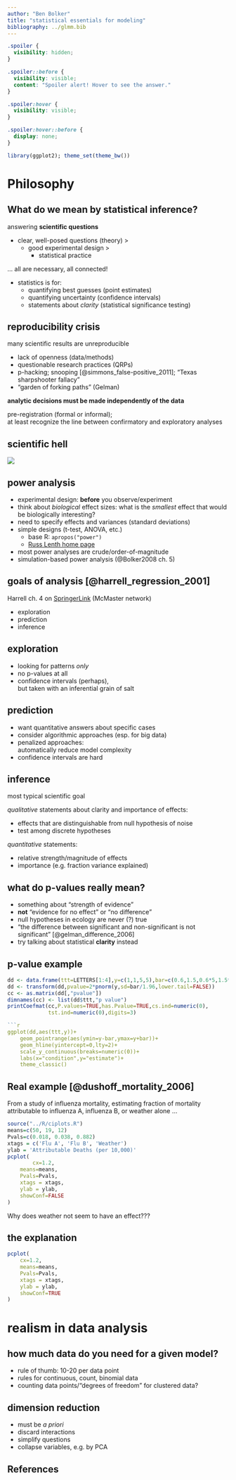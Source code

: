 ```yaml
---
author: "Ben Bolker"
title: "statistical essentials for modeling"
bibliography: ../glmm.bib
---
```


<!-- https://stackoverflow.com/questions/51020181/r-markdown-hide-spoiler-text-hover-over-text-element -->

```css
.spoiler {
  visibility: hidden;
}

.spoiler::before {
  visibility: visible;
  content: "Spoiler alert! Hover to see the answer."
}

.spoiler:hover {
  visibility: visible;
}

.spoiler:hover::before {
  display: none;
}
```

```r
library(ggplot2); theme_set(theme_bw())
```

# Philosophy

## What do we mean by statistical inference?

answering **scientific questions**

- clear, well-posed questions (theory) >
     - good experimental design >
          - statistical practice
	 
... all are necessary, all connected!

- statistics is for:
    - quantifying best guesses (point estimates)
	- quantifying uncertainty (confidence intervals)
	- statements about *clarity* (statistical significance testing)

## reproducibility crisis

many scientific results are unreproducible

- lack of openness (data/methods)
- questionable research practices (QRPs)
- p-hacking; snooping [@simmons_false-positive_2011]; "Texas sharpshooter fallacy"
- "garden of forking paths" (Gelman)


**analytic decisions must be made independently of the data**

pre-registration (formal or informal);  
at least recognize the line between confirmatory and exploratory analyses

## scientific hell

![](../pix/sci_hell.png)

## power analysis

- experimental design: **before** you observe/experiment
- think about *biological* effect sizes: what is the *smallest* effect that would be biologically interesting?
- need to specify effects and variances (standard deviations)
- simple designs (t-test, ANOVA, etc.)
     - base R: `apropos("power")`
     - [Russ Lenth home page](http://homepage.stat.uiowa.edu/~rlenth/Power/oldversion.html)
- most power analyses are crude/order-of-magnitude
- simulation-based power analysis (@Bolker2008 ch. 5)

## goals of analysis [@harrell_regression_2001]

Harrell ch. 4 on [SpringerLink](https://link.springer.com/content/pdf/10.1007%2F978-3-319-19425-7_4.pdf) (McMaster network)

- exploration
- prediction
- inference

## exploration

- looking for patterns *only*
- no p-values at all
- confidence intervals (perhaps),  
but taken with an inferential grain of salt

## prediction

- want quantitative answers about specific cases
- consider algorithmic approaches (esp. for big data)
- penalized approaches:  
automatically reduce model complexity
- confidence intervals are hard

## inference

most typical scientific goal

*qualitative* statements about clarity and importance of effects:

- effects that are distinguishable from null hypothesis of noise
- test among discrete hypotheses

*quantitative* statements:

- relative strength/magnitude of effects
- importance (e.g. fraction variance explained)

## what do p-values really mean?

- something about "strength of evidence"
- **not** "evidence for no effect" or "no difference"
- null hypotheses in ecology are never (?) true
- "the difference between significant and non-significant is not significant" [@gelman_difference_2006]
- try talking about statistical **clarity** instead

## p-value example

```r
dd <- data.frame(ttt=LETTERS[1:4],y=c(1,1,5,5),bar=c(0.6,1.5,0.6*5,1.5*5))
dd <- transform(dd,pvalue=2*pnorm(y,sd=bar/1.96,lower.tail=FALSE))
cc <- as.matrix(dd[,"pvalue"])
dimnames(cc) <- list(dd$ttt,"p value")
printCoefmat(cc,P.values=TRUE,has.Pvalue=TRUE,cs.ind=numeric(0),
             tst.ind=numeric(0),digits=3)

```r
ggplot(dd,aes(ttt,y))+
    geom_pointrange(aes(ymin=y-bar,ymax=y+bar))+
    geom_hline(yintercept=0,lty=2)+
    scale_y_continuous(breaks=numeric(0))+
    labs(x="condition",y="estimate")+
    theme_classic()
```

## Real example [@dushoff_mortality_2006]

From a study of influenza mortality, estimating fraction of
mortality attributable to influenza A, influenza B, or
weather alone ...

```r
source("../R/ciplots.R")
means=c(50, 19, 12)
Pvals=c(0.018, 0.038, 0.882)
xtags = c('Flu A', 'Flu B', 'Weather')
ylab = 'Attributable Deaths (per 10,000)'
pcplot(
        cx=1.2,
	means=means,
	Pvals=Pvals,
	xtags = xtags,
	ylab = ylab,
	showConf=FALSE
)
```

Why does weather not seem to have an effect???

## the explanation

<p class="spoiler">
```r
pcplot(
    cx=1.2,
    means=means,
    Pvals=Pvals,
    xtags = xtags,
    ylab = ylab,
    showConf=TRUE
)
```
</p>

# realism in data analysis

## how much data do you need for a given model?

- rule of thumb: 10-20 per data point
- rules for continuous, count, binomial data
- counting data points/"degrees of freedom" for clustered data?

## dimension reduction

- must be *a priori*
- discard interactions
- simplify questions
- collapse variables, e.g. by PCA

## References
